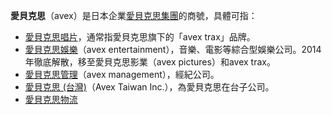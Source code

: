 '''愛貝克思'''（avex）是日本企業[[愛貝克思集團|愛貝克思集團]]的商號，具體可指：

*[[愛貝克思唱片|愛貝克思唱片]]，通常指愛貝克思旗下的「avex trax」品牌。
*[[愛貝克思娛樂|愛貝克思娛樂]]（avex entertainment），音樂、電影等綜合型娛樂公司。2014年徹底解散，移至愛貝克思影業（avex pictures）和avex trax。
*[[愛貝克思管理|愛貝克思管理]]（avex management），經紀公司。
*[[愛貝克思_(台灣)|愛貝克思 (台灣)]]（Avex Taiwan Inc.），為愛貝克思在台子公司。
*[[愛貝克思物流|愛貝克思物流]]

{{Disambiguation|Cat=四字组织机构消歧义|Ai}}